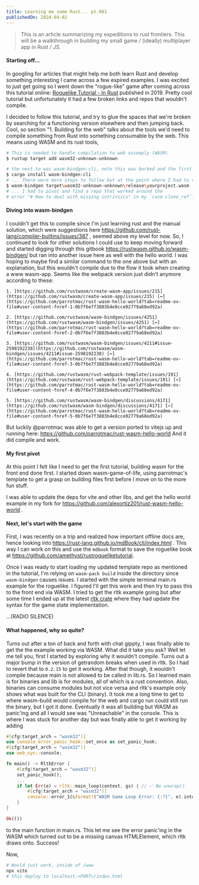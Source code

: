 ```yaml
---
title: Learning me some Rust... pt.001
publishedOn: 2024-04-02
---
```


> This is an article summarizing my expeditions to rust frontiers. This will be a walkthrough in building my small game /  (ideally) multiplayer app in Rust / JS.

#### Starting off...
In googling for articles that might help me both learn Rust and develop something interesting I came across a few expired examples. I was excited to just get going so I went down the "rogue-like" game after coming across this tutorial online: [Roguelike Tutorial - In Rust](https://bfnightly.bracketproductions.com/rustbook/chapter_0.html) published in 2019. Pretty cool tutorial but unfortunately it had a few broken links and repos that wouldn't compile.

I decided to follow this tutorial, and try to glue the spaces that we're broken by searching for a functioning version elsewhere and then jumping back. Cool, so section "1. Building for the web" talks about the tools we'd need to compile something from Rust into something consumable by the web. This means  using WASM and its rust tools,

```bash
# This is needed to handle compilation to web assemply (WASM)
$ rustup target add wasm32-unknown-unknown

# the next to was wasm-bindgen-cli, note this was borked and the first deviation from the tutorial. It installs fine but doesn't compile later on.
$ cargo install wasm-bindgen-cli
# ... There were more steps to follow but at the point where I had to run
$ wasm-bindgen target\wasm32-unknown-unknown\release\yourproject.wasm --out-dir wasm --no-modules --no-typescript
# ... I had to pivot and find a repo that worked around the
# error "# How to deal with missing intrinsics" in my `case clone_ref`.

```

#### Diving into wasm-bindgen
I couldn't get this to compile since I'm just learning rust and the manual solution, which were suggestions here https://github.com/rust-lang/compiler-builtins/issues/387 , seemed above my level for now. So, I continued to look for other solutions I could use to keep moving forward and started digging through this gitbook https://rustwasm.github.io/wasm-bindgen/ but ran into another issue here as well with the hello world. I was hoping to maybe find a similar command to the one above but with an explanation, but this wouldn't compile due to the flow it took when creating a www wasm-app. Seems like the webpack version just didn't anymore according to these:
```
1. [https://github.com/rustwasm/create-wasm-app/issues/215](https://github.com/rustwasm/create-wasm-app/issues/215) [↩](https://github.com/parrotmac/rust-wasm-hello-world?tab=readme-ov-file#user-content-fnref-1-0b7f6e7f3883b4e8cce02779a68ed92a)

2. [https://github.com/rustwasm/wasm-bindgen/issues/4251](https://github.com/rustwasm/wasm-bindgen/issues/4251) [↩](https://github.com/parrotmac/rust-wasm-hello-world?tab=readme-ov-file#user-content-fnref-2-0b7f6e7f3883b4e8cce02779a68ed92a)

3. [https://github.com/rustwasm/wasm-bindgen/issues/4211#issue-2598192238](https://github.com/rustwasm/wasm-bindgen/issues/4211#issue-2598192238) [↩](https://github.com/parrotmac/rust-wasm-hello-world?tab=readme-ov-file#user-content-fnref-3-0b7f6e7f3883b4e8cce02779a68ed92a)

4. [https://github.com/rustwasm/rust-webpack-template/issues/191](https://github.com/rustwasm/rust-webpack-template/issues/191) [↩](https://github.com/parrotmac/rust-wasm-hello-world?tab=readme-ov-file#user-content-fnref-4-0b7f6e7f3883b4e8cce02779a68ed92a)

5. [https://github.com/rustwasm/wasm-bindgen/discussions/4171](https://github.com/rustwasm/wasm-bindgen/discussions/4171) [↩](https://github.com/parrotmac/rust-wasm-hello-world?tab=readme-ov-file#user-content-fnref-5-0b7f6e7f3883b4e8cce02779a68ed92a)
```

But luckily @parrotmac was able to get a version ported to vitejs up and running here: https://github.com/parrotmac/rust-wasm-hello-world
And it did compile and work.

#### My first pivot
At this point I felt like I need to get the first tutorial, building wasm for the front end done first. I started down wasm-game-of-life, using parrotmac's template to get a grasp on building files first before I move on to the more fun stuff.

I was able to update the deps for vite and other libs, and get the hello world example in my fork for https://github.com/alexortiz201/rust-wasm-hello-world .

#### Next, let's start with the game

First, I was recently on a trip and realized how important offline docs are, hence looking into https://rust-lang.github.io/mdBook/cli/index.html . This way I can work on this and use the `mdbook` format to save the roguelike book at https://github.com/amethyst/rustrogueliketutorial.

Once I was ready to start loading my updated template repo as mentioned in the tutorial, I'm relying on `wasm-pack build` inside the directory since `wasm-bindgen` causes issues. I started with the simple terminal main.rs example for the roguelike. I figured I'll get this work and then try to pass this to the front end via WASM. I tried to get the rltk example going but after some time I ended up at the latest [rltk crate](https://crates.io/crates/rltk) where they had update the syntax for the game state implementation.

...(RADIO SILENCE)

#### What happened, why so quite?
Turns out after a ton of back and forth with chat gippty, I was finally able to get the the example working via WASM. What did it take you ask? Well let me tell you, first I started by exploring why it wouldn't compile. Turns out a major bump in the version of getrandom breaks when used in rltk. So I had to revert that to `0.2.15` to get it working. After that though, it wouldn't compile because main is not allowed to be called in lib.rs. So I learned main is for binaries and lib is for modules, all of which is a rust convention. Also, binaries can consume modules but not vice versa and rltk's example only shows what was built for the CLI (binary). It took me a long time to get to where wasm-build would compile for the web and cargo run could still run the binary, but I got it done. Eventually it was all building but WASM as panic'ing and all I would see was "Unreachable" in the console. This is where I was stuck for another day but was finally able to get it working by adding

```rust
#[cfg(target_arch = "wasm32")]
use console_error_panic_hook::set_once as set_panic_hook;
#[cfg(target_arch = "wasm32")]
use web_sys::console;

fn main() -> RltkError {
	#[cfg(target_arch = "wasm32")]
	set_panic_hook();
	...
	if let Err(e) = rltk::main_loop(context, gs) { // ✅ No unwrap()
		#[cfg(target_arch = "wasm32")]
		console::error_1(&format!("WASM Game Loop Error: {:?}", e).into());
	}
}

Ok(())
```

to the main function in main.rs. This let me see the error panic'ing in the WASM which turned out to be a missing canvas HTMLElement, which rltk draws onto. Success!

Now,
```bash
# Would just work, inside of /www
npx vite
# this deploy to localhost:<PORT>/index.html
```